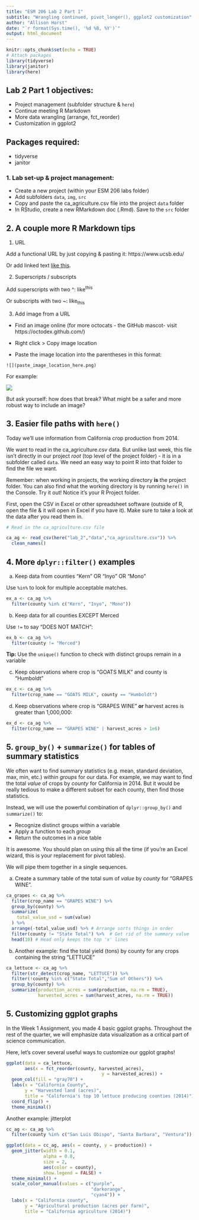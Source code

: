 ```yaml
---
title: "ESM 206 Lab 2 Part 1"
subtitle: "Wrangling continued, pivot_longer(), ggplot2 customization"
author: "Allison Horst"
date: "`r format(Sys.time(), '%d %B, %Y')`"
output: html_document
---
```


```r
knitr::opts_chunk$set(echo = TRUE)
# Attach packages
library(tidyverse)
library(janitor)
library(here)
```

## Lab 2 Part 1 objectives:

- Project management (subfolder structure & `here`)
- Continue meeting R Markdown
- More data wrangling (arrange, fct_reorder)
- Customization in ggplot2

## Packages required: 

- tidyverse
- janitor

### 1. Lab set-up & project management: 

- Create a new project (within your ESM 206 labs folder)
- Add subfolders `data`, `img`, `src`
- Copy and paste the ca_agriculture.csv file into the project `data` folder
- In RStudio, create a new RMarkdown doc (.Rmd). Save to the `src` folder

## 2. A couple more R Markdown tips 

1. URL

Add a functional URL by just copying & pasting it: https://www.ucsb.edu/

Or add linked text [like this](https://www.ucsb.edu/).

2. Superscripts / subscripts

Add superscripts with two ^: like^this^

Or subscripts with two ~: like~this~

3. Add image from a URL

- Find an image online (for more octocats - the GitHub mascot- visit https://octodex.github.com/)

- Right click > Copy image location

- Paste the image location into the parentheses in this format: 

`![](paste_image_location_here.png)`

For example: 

![](https://octodex.github.com/images/dinotocat.png)

But ask yourself: how does that break? What might be a safer and more robust way to include an image? 

## 3. Easier file paths with `here()`

Today we'll use information from California crop production from 2014. 

We want to read in the ca_agriculture.csv data. But unlike last week, this file isn't directly in our project *root* (top level of the project folder) - it is in a subfolder called `data`. We need an easy way to point R into that folder to find the file we want. 

Remember: when working in projects, the working directory **is** the project folder. You can also find what the working directory is by running `here()` in the Console. Try it out! Notice it's your R Project folder. 

First, open the CSV in Excel or other spreadsheet software (outside of R, open the file & it will open in Excel if you have it). Make sure to take a look at the data after you read them in. 

```r
# Read in the ca_agriculture.csv file

ca_ag <- read_csv(here("lab_2","data","ca_agriculture.csv")) %>% 
  clean_names()

```

## 4. More `dplyr::filter()` examples

a. Keep data from counties "Kern" OR "Inyo" OR "Mono"

Use `%in%` to look for multiple acceptable matches. 

```r
ex_a <- ca_ag %>% 
  filter(county %in% c("Kern", "Inyo", "Mono"))
```

b. Keep data for all counties EXCEPT Merced

Use `!=` to say "DOES NOT MATCH":

```r
ex_b <- ca_ag %>% 
  filter(county != "Merced")
```

**Tip:** Use the `unique()` function to check with distinct groups remain in a variable

c. Keep observations where crop is "GOATS MILK" and county is "Humboldt"

```r
ex_c <- ca_ag %>% 
  filter(crop_name == "GOATS MILK", county == "Humboldt")
```

d. Keep observations where crop is "GRAPES WINE" **or** harvest acres is greater than 1,000,000:

```r
ex_d <- ca_ag %>% 
  filter(crop_name == "GRAPES WINE" | harvest_acres > 1e6)
```

## 5. `group_by()` + `summarize()` for tables of summary statistics

We often want to find summary statistics (e.g. mean, standard deviation, max, min, etc.) within *groups* for our data. For example, we may want to find the total *value* of crops by *county* for California in 2014. But it would be really tedious to make a different subset for each county, then find those statistics. 

Instead, we will use the powerful combination of `dplyr::group_by()` and `summarize()` to:

- Recognize distinct groups within a variable
- Apply a function to each *group*
- Return the outcomes in a nice table

It is awesome. You should plan on using this all the time (if you're an Excel wizard, this is your replacement for pivot tables).

We will pipe them together in a single sequences. 

a. Create a summary table of the total sum of *value* by *county* for "GRAPES WINE". 

```r
ca_grapes <- ca_ag %>% 
  filter(crop_name == "GRAPES WINE") %>% 
  group_by(county) %>% 
  summarize(
    total_value_usd = sum(value)
  ) %>% 
  arrange(-total_value_usd) %>% # Arrange sorts things in order
  filter(county != "State Total") %>%  # Get rid of the summary value
  head(10) # Head only keeps the top 'x' lines
```

b. Another example: find the total yield (tons) by county for any crops containing the string "LETTUCE"

```r
ca_lettuce <- ca_ag %>% 
  filter(str_detect(crop_name, "LETTUCE")) %>%
  filter(!county %in% c("State Total","Sum of Others")) %>% 
  group_by(county) %>% 
  summarize(production_acres = sum(production, na.rm = TRUE),
            harvested_acres = sum(harvest_acres, na.rm = TRUE))
```
## 5. Customizing ggplot graphs

In the Week 1 Assignment, you made 4 basic ggplot graphs. Throughout the rest of the quarter, we will emphasize data visualization as a critical part of science communication. 

Here, let's cover several useful ways to customize our ggplot graphs! 

```r
ggplot(data = ca_lettuce, 
       aes(x = fct_reorder(county, harvested_acres), 
                                    y = harvested_acres)) +
  geom_col(fill = "gray70") +
  labs(x = "California County",
       y = "Harvested land (acres)",
       title = "California's top 10 lettuce producing counties (2014)") +
  coord_flip() +
  theme_minimal()
```

Another example: jitterplot

```r

cc_ag <- ca_ag %>% 
  filter(county %in% c("San Luis Obispo", "Santa Barbara", "Ventura"))

ggplot(data = cc_ag, aes(x = county, y = production)) + 
  geom_jitter(width = 0.1, 
              alpha = 0.8,
              size = 2,
              aes(color = county),
              show.legend = FALSE) +
  theme_minimal() +
  scale_color_manual(values = c("purple",
                                "darkorange",
                                "cyan4")) +
  labs(x = "California county",
       y = "Agricultural production (acres per farm)", 
       title = "California agriculture (2014)")
```

